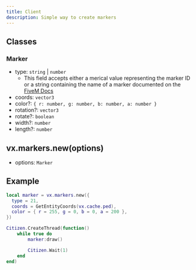 ```yaml
---
title: Client
description: Simple way to create markers
---
```


## Classes

### Marker

- type: `string` | `number`
  - This field accepts either a merical value representing the marker ID or a string containing the name of a marker documented on the [FiveM Docs](https://docs.fivem.net/docs/game-references/markers/)
- coords: `vector3`
- color?: `{ r: number, g: number, b: number, a: number }`
- rotation?: `vector3`
- rotate?: `boolean`
- width?: `number`
- length?: `number`

## vx.markers.new(options)

- options: `Marker`

## Example

```lua
local marker = vx.markers.new({
  type = 21,
  coords = GetEntityCoords(vx.cache.ped),
  color = { r = 255, g = 0, b = 0, a = 200 },
})

Citizen.CreateThread(function()
	while true do
		marker:draw()

		Citizen.Wait(1)
	end
end)
```
